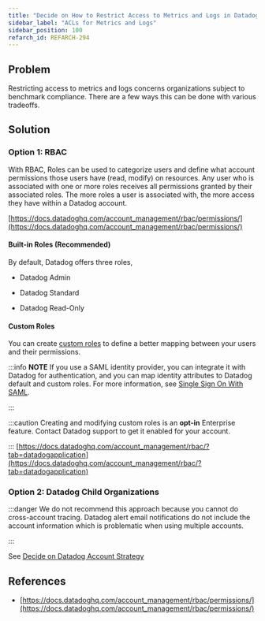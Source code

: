 ```yaml
---
title: "Decide on How to Restrict Access to Metrics and Logs in Datadog"
sidebar_label: "ACLs for Metrics and Logs"
sidebar_position: 100
refarch_id: REFARCH-294
---
```


## Problem

Restricting access to metrics and logs concerns organizations subject to benchmark compliance. There are a few ways this can be done with various tradeoffs.

## Solution

### Option 1: RBAC

With RBAC, Roles can be used to categorize users and define what account permissions those users have (read, modify) on resources. Any user who is associated with one or more roles receives all permissions granted by their associated roles. The more roles a user is associated with, the more access they have within a Datadog account.

[https://docs.datadoghq.com/account_management/rbac/permissions/](https://docs.datadoghq.com/account_management/rbac/permissions/)

#### Built-in Roles (Recommended)

By default, Datadog offers three roles,

- Datadog Admin

- Datadog Standard

- Datadog Read-Only

#### Custom Roles

You can create [custom roles](https://docs.datadoghq.com/account_management/rbac/?tab=datadogapplication#custom-roles) to define a better mapping between your users and their permissions.

:::info
**NOTE**
If you use a SAML identity provider, you can integrate it with Datadog for authentication, and you can map identity attributes to Datadog default and custom roles. For more information, see [Single Sign On With SAML](https://docs.datadoghq.com/account_management/saml/).

:::

:::caution
Creating and modifying custom roles is an **opt-in** Enterprise feature. Contact Datadog support to get it enabled for your account.

:::
[https://docs.datadoghq.com/account_management/rbac/?tab=datadogapplication](https://docs.datadoghq.com/account_management/rbac/?tab=datadogapplication)

### Option 2: Datadog Child Organizations

:::danger
We do not recommend this approach because you cannot do cross-account tracing. Datadog alert email notifications do not include the account information which is problematic when using multiple accounts.

:::

See [Decide on Datadog Account Strategy](/reference-architecture/fundamentals/design-decisions/foundational-monitoring-platform/decide-on-datadog-account-strategy)

## References

- [https://docs.datadoghq.com/account_management/rbac/permissions/](https://docs.datadoghq.com/account_management/rbac/permissions/)


